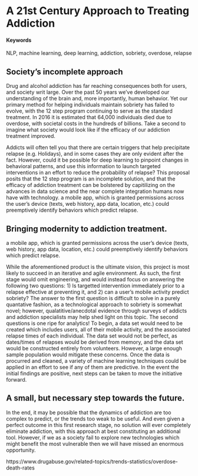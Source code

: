 # A 21st Century Approach to Treating Addiction 

#### Keywords {-}

NLP, machine learning, deep learning, addiction, sobriety, overdose, relapse

## Society's incomplete approach

Drug and alcohol addiction has far reaching consequences both for users, and society writ large.  Over the past 50 years we've developed our understanding of the brain and, more importantly, human behavior.  Yet our primary method for helping individuals maintain sobriety has failed to evolve, with the 12 step program continuing to serve as the standard treatment.  In 2016 it is estimated that 64,000 individuals died due to overdose, with societal costs in the hundreds of billions.  Take a second to imagine what society would look like if the efficacy of our addiction treatment improved.  

Addicts will often tell you that there are certain triggers that help precipitate relapse (e.g. Holidays), and in some cases they are only evident after the fact.  However, could it be possible for deep learning to pinpoint changes in behavioral patterns, and use this information to launch targeted interventions in an effort to reduce the probability of relapse?  This proposal posits that the 12 step program is an incomplete solution, and that the efficacy of addiction treatment can be bolstered by capitilizing on the advances in data science and the near complete integration humans now have with technology. a mobile app, which is granted permissions across the user's device (texts, web history, app data, location, etc.) could preemptively identify behaviors which predict relapse.

## Bringing modernity to addiction treatment.


a mobile app, which is granted permissions across the user's device (texts, web history, app data, location, etc.) could preemptively identify behaviors which predict relapse.

While the aforementioned product is the ultimate vision, this project is most likely to succeed in an iterative and agile environment.  As such, the first stage would omit engineering, and would instead focus on answering the following two questions: 1) Is targetted intervention immediately prior to a relapse effective at preventing it, and 2) can a user's mobile activity predict sobriety?  The answer to the first question is difficult to solve in a purely quantative fashion, as a technological approach to sobriety is somewhat novel; however, qualatitive/anecdotal evidence through surveys of addicts and addiction specialists may help shed light on this topic.  The second questions is one ripe for analytics!  To begin, a data set would need to be created which includes users, all of their mobile activity, and the associated relapse times of each individual.  The data set would not be perfect, as dates/times of relapses would be derived from memory, and the data set would be constructed entirely from volunteers.  However, a large enough sample population would mitigate these concerns.  Once the data is procurred and cleaned, a variety of machine learning techniques could be applied in an effort to see if any of them are predictive.  In the event the initial findings are positive, next steps can be taken to move the initiative forward.

## A small, but necessary step towards the future.
In the end, it may be possible that the dynamics of addiction are too complex to predict, or the trends too weak to be useful.  And even given a perfect outcome in this first research stage, no solution will ever completely eliminate addiction, with this approach at best constituting an additional tool.  However, if we as a society fail to explore new technologies which might benefit the most vulnerable then we will have missed an enormous opportunity. 


https://www.drugabuse.gov/related-topics/trends-statistics/overdose-death-rates
